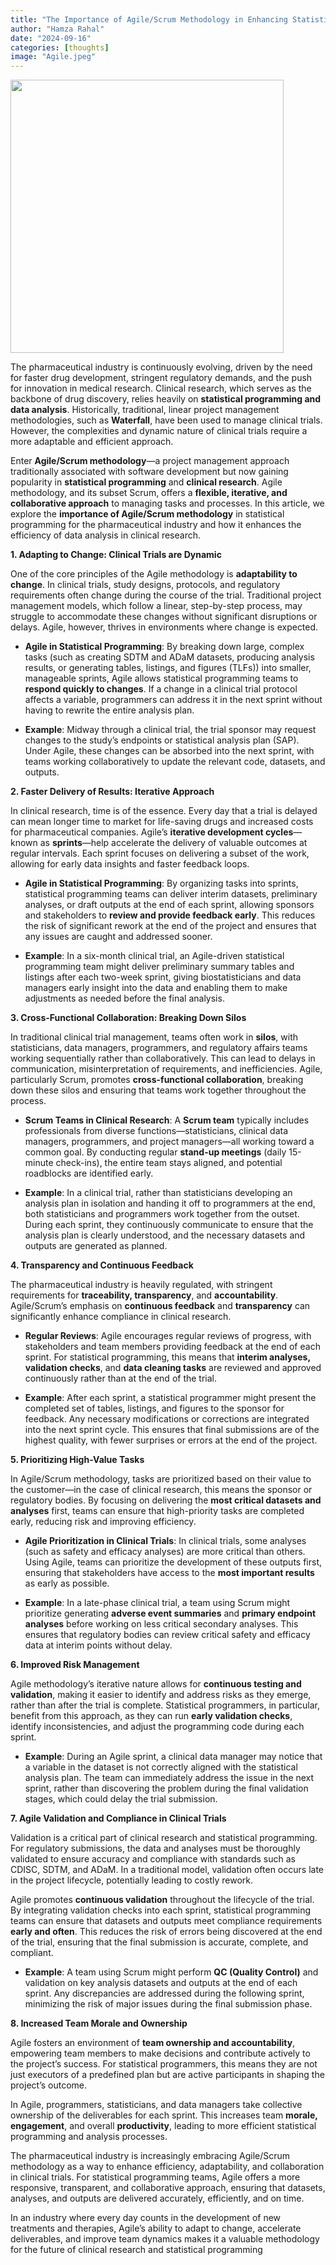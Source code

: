 ```yaml
---
title: "The Importance of Agile/Scrum Methodology in Enhancing Statistical Programming and Analysis Efficiency in the Pharmaceutical Industry and Clinical Research"
author: "Hamza Rahal"
date: "2024-09-16"
categories: [thoughts]
image: "Agile.jpeg"
---
```


![](Agile.jpeg){width="437"}

The pharmaceutical industry is continuously evolving, driven by the need for faster drug development, stringent regulatory demands, and the push for innovation in medical research. Clinical research, which serves as the backbone of drug discovery, relies heavily on **statistical programming and data analysis**. Historically, traditional, linear project management methodologies, such as **Waterfall**, have been used to manage clinical trials. However, the complexities and dynamic nature of clinical trials require a more adaptable and efficient approach.

Enter **Agile/Scrum methodology**—a project management approach traditionally associated with software development but now gaining popularity in **statistical programming** and **clinical research**. Agile methodology, and its subset Scrum, offers a **flexible, iterative, and collaborative approach** to managing tasks and processes. In this article, we explore the **importance of Agile/Scrum methodology** in statistical programming for the pharmaceutical industry and how it enhances the efficiency of data analysis in clinical research.

**1. Adapting to Change: Clinical Trials are Dynamic**

One of the core principles of the Agile methodology is **adaptability to change**. In clinical trials, study designs, protocols, and regulatory requirements often change during the course of the trial. Traditional project management models, which follow a linear, step-by-step process, may struggle to accommodate these changes without significant disruptions or delays. Agile, however, thrives in environments where change is expected.

-   **Agile in Statistical Programming**: By breaking down large, complex tasks (such as creating SDTM and ADaM datasets, producing analysis results, or generating tables, listings, and figures (TLFs)) into smaller, manageable sprints, Agile allows statistical programming teams to **respond quickly to changes**. If a change in a clinical trial protocol affects a variable, programmers can address it in the next sprint without having to rewrite the entire analysis plan.

-   **Example**: Midway through a clinical trial, the trial sponsor may request changes to the study's endpoints or statistical analysis plan (SAP). Under Agile, these changes can be absorbed into the next sprint, with teams working collaboratively to update the relevant code, datasets, and outputs.

**2. Faster Delivery of Results: Iterative Approach**

In clinical research, time is of the essence. Every day that a trial is delayed can mean longer time to market for life-saving drugs and increased costs for pharmaceutical companies. Agile’s **iterative development cycles**—known as **sprints**—help accelerate the delivery of valuable outcomes at regular intervals. Each sprint focuses on delivering a subset of the work, allowing for early data insights and faster feedback loops.

-   **Agile in Statistical Programming**: By organizing tasks into sprints, statistical programming teams can deliver interim datasets, preliminary analyses, or draft outputs at the end of each sprint, allowing sponsors and stakeholders to **review and provide feedback early**. This reduces the risk of significant rework at the end of the project and ensures that any issues are caught and addressed sooner.

-   **Example**: In a six-month clinical trial, an Agile-driven statistical programming team might deliver preliminary summary tables and listings after each two-week sprint, giving biostatisticians and data managers early insight into the data and enabling them to make adjustments as needed before the final analysis.

**3. Cross-Functional Collaboration: Breaking Down Silos**

In traditional clinical trial management, teams often work in **silos**, with statisticians, data managers, programmers, and regulatory affairs teams working sequentially rather than collaboratively. This can lead to delays in communication, misinterpretation of requirements, and inefficiencies. Agile, particularly Scrum, promotes **cross-functional collaboration**, breaking down these silos and ensuring that teams work together throughout the process.

-   **Scrum Teams in Clinical Research**: A **Scrum team** typically includes professionals from diverse functions—statisticians, clinical data managers, programmers, and project managers—all working toward a common goal. By conducting regular **stand-up meetings** (daily 15-minute check-ins), the entire team stays aligned, and potential roadblocks are identified early.

-   **Example**: In a clinical trial, rather than statisticians developing an analysis plan in isolation and handing it off to programmers at the end, both statisticians and programmers work together from the outset. During each sprint, they continuously communicate to ensure that the analysis plan is clearly understood, and the necessary datasets and outputs are generated as planned.

**4. Transparency and Continuous Feedback**

The pharmaceutical industry is heavily regulated, with stringent requirements for **traceability, transparency**, and **accountability**. Agile/Scrum’s emphasis on **continuous feedback** and **transparency** can significantly enhance compliance in clinical research.

-   **Regular Reviews**: Agile encourages regular reviews of progress, with stakeholders and team members providing feedback at the end of each sprint. For statistical programming, this means that **interim analyses, validation checks**, and **data cleaning tasks** are reviewed and approved continuously rather than at the end of the trial.

-   **Example**: After each sprint, a statistical programmer might present the completed set of tables, listings, and figures to the sponsor for feedback. Any necessary modifications or corrections are integrated into the next sprint cycle. This ensures that final submissions are of the highest quality, with fewer surprises or errors at the end of the project.

**5. Prioritizing High-Value Tasks**

In Agile/Scrum methodology, tasks are prioritized based on their value to the customer—in the case of clinical research, this means the sponsor or regulatory bodies. By focusing on delivering the **most critical datasets and analyses** first, teams can ensure that high-priority tasks are completed early, reducing risk and improving efficiency.

-   **Agile Prioritization in Clinical Trials**: In clinical trials, some analyses (such as safety and efficacy analyses) are more critical than others. Using Agile, teams can prioritize the development of these outputs first, ensuring that stakeholders have access to the **most important results** as early as possible.

-   **Example**: In a late-phase clinical trial, a team using Scrum might prioritize generating **adverse event summaries** and **primary endpoint analyses** before working on less critical secondary analyses. This ensures that regulatory bodies can review critical safety and efficacy data at interim points without delay.

**6. Improved Risk Management**

Agile methodology’s iterative nature allows for **continuous testing and validation**, making it easier to identify and address risks as they emerge, rather than after the trial is complete. Statistical programmers, in particular, benefit from this approach, as they can run **early validation checks**, identify inconsistencies, and adjust the programming code during each sprint.

-   **Example**: During an Agile sprint, a clinical data manager may notice that a variable in the dataset is not correctly aligned with the statistical analysis plan. The team can immediately address the issue in the next sprint, rather than discovering the problem during the final validation stages, which could delay the trial submission.

**7. Agile Validation and Compliance in Clinical Trials**

Validation is a critical part of clinical research and statistical programming. For regulatory submissions, the data and analyses must be thoroughly validated to ensure accuracy and compliance with standards such as CDISC, SDTM, and ADaM. In a traditional model, validation often occurs late in the project lifecycle, potentially leading to costly rework.

Agile promotes **continuous validation** throughout the lifecycle of the trial. By integrating validation checks into each sprint, statistical programming teams can ensure that datasets and outputs meet compliance requirements **early and often**. This reduces the risk of errors being discovered at the end of the trial, ensuring that the final submission is accurate, complete, and compliant.

-   **Example**: A team using Scrum might perform **QC (Quality Control)** and validation on key analysis datasets and outputs at the end of each sprint. Any discrepancies are addressed during the following sprint, minimizing the risk of major issues during the final submission phase.

**8. Increased Team Morale and Ownership**

Agile fosters an environment of **team ownership and accountability**, empowering team members to make decisions and contribute actively to the project’s success. For statistical programmers, this means they are not just executors of a predefined plan but are active participants in shaping the project’s outcome.

In Agile, programmers, statisticians, and data managers take collective ownership of the deliverables for each sprint. This increases team **morale, engagement**, and overall **productivity**, leading to more efficient statistical programming and analysis processes.

The pharmaceutical industry is increasingly embracing Agile/Scrum methodology as a way to enhance efficiency, adaptability, and collaboration in clinical trials. For statistical programming teams, Agile offers a more responsive, transparent, and collaborative approach, ensuring that datasets, analyses, and outputs are delivered accurately, efficiently, and on time.

In an industry where every day counts in the development of new treatments and therapies, Agile’s ability to adapt to change, accelerate deliverables, and improve team dynamics makes it a valuable methodology for the future of clinical research and statistical programming
